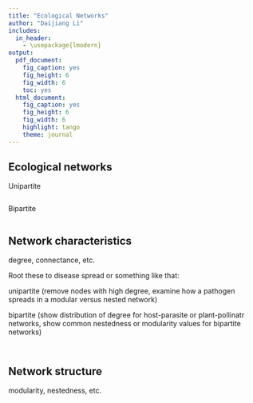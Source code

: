 ```yaml
---
title: "Ecological Networks"
author: "Daijiang Li"
includes:
  in_header:
    - \usepackage{lmodern}
output:
  pdf_document:
    fig_caption: yes
    fig_height: 6
    fig_width: 6
    toc: yes
  html_document:
    fig_caption: yes
    fig_height: 6
    fig_width: 6
    highlight: tango
    theme: journal
---
```




 




## Ecological networks


Unipartite

```r




```


Bipartite

```r




```







## Network characteristics

degree, connectance, etc.

Root these to disease spread or something like that:

unipartite (remove nodes with high degree, examine how a pathogen spreads in a modular versus nested network)

bipartite (show distribution of degree for host-parasite or plant-pollinatr networks, show common nestedness or modularity values for bipartite networks)


```r




```




```r




```









## Network structure

modularity, nestedness, etc.

```r




```




```r




```


